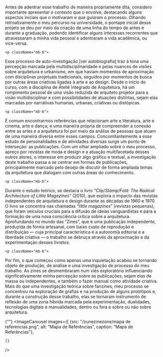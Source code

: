
<div className="space-y-8">
  <div className="prose prose-lg max-w-none">
    <p className="mb-6">
  Antes de adentrar esse trabalho de maneira propriamente dita, considero importante apresentar o contexto que o envolve, destacando alguns aspectos iniciais que o motivaram e que guiaram o processo. Olhando retroativamente o meu percurso na universidade, o pontapé inicial desse projeto se deu por meio da criação de uma linha do tempo de antes e durante a graduação, podendo identificar alguns interesses recorrentes que atravessaram a minha vida pessoal e adentraram a vida acadêmica, ou vice-versa.
</p>

    <p className="mb-6">
Esse processo de auto-investigação [ver autobiografia] traz à tona uma percepção marcada pela multidisciplinaridade e pelas nuances de visões sobre arquitetura e urbanismo, em que haviam momentos de aproximação com disciplinas projetuais tradicionais, seguidos por momentos de busca por outras áreas criativas ligadas à arte e ao design. Desde o início do curso, com a disciplina de Ateliê Integrado de Arquitetura, há um rompimento pessoal de uma visão reduzida de arquiteto projetor para a visão multidisciplinar e com possibilidades de atuações distintas, sejam elas marcadas por narrativas humanas, urbanas, criativas ou distópicas.
</p>

    <p className="mb-6">
É comum encontrarmos referências que relacionam arte e literatura, arte e cinema, arte e dança; e uma maneira própria de compreender a conexão entre as artes e a arquitetura foi por meio da análise de pessoas que atuam de uma maneira diversa entre esses campos. Concomitantemente a esse estudo de personalidades e de atividades diversas surge um ponto de interseção: as publicações. Com um olhar ampliado sobre o meu processo, apreço por revistas de moda e design e a atuação multifacetada desses outros atores, o interesse em produzir algo gráfico e textual, a investigação deste trabalho passa a se centrar em formas de publicações, principalmente marcado pelo desejo de discutir de forma ampliada temas da arquitetura que dialogam com outras áreas do conhecimento.
</p>

    <p className="mb-6">
Durante o estudo teórico, se destaca o livro _“Clip/Stamp/Fold: The Radical Architecture of Little Magazines”_ (2010), que explora o impacto das revistas independentes de arquitetura e design durante as décadas de 1960 e 1970. O livro se concentra nas chamadas _“little magazines”_ (revistas pequenas), que foram veículos cruciais para a difusão de ideias vanguardistas e para a formação de uma nova consciência crítica sobre a arquitetura. Aprofundando no mundo das “Zines”, que é uma publicação independente, produzida de forma artesanal, com baixo custo de reprodução e distribuição — cuja principal característica é a autonomia editorial e a liberdade criativa — o trabalho se debruça através da aproximação e da experimentação desses livretos.
</p>

    <p className="mb-6">
Por fim, o que começou como apenas uma inquietação acabou se tornando objeto de produção, de análise e uma investigação de processo do meu trabalho. As zines se desmembraram num viés exploratório influenciando significativamente minha percepção sobre as publicações, sejam elas de massa ou independentes, e também o fazer manual como atividade criativa. Mais do que uma investigação teórica sobre fanzines, meu processo se concentrou na exploração de grafias e na produção de alguns protótipos e, durante a construção desse trabalho, elas se tornaram instrumento de reflexão de uma zona híbrida marcada pela experimentação, dualidades, tecnologias digitais e manualidades, dentro ou fora e sobre ou não sobre arquitetura.
</p>
  </div>

  {""}
  <ImageCarousel
    images={[
        {src: "/zunezinezone/mapa de referencias.png", alt: "Mapa de Referências", caption: "Mapa de Referências"},
  
    ]}
  />



</div>

